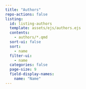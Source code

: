 ```yaml
---
title: "Authors"
repo-actions: false
listing:
  id: listing-authors
  template: assets/ejs/authors.ejs
  contents:
    - authors/*.qmd
  sort-ui: false
  sort:
    - name
  filter-ui:
    - name
  categories: false
  page-size: 9
  field-display-names:
    name: "Name"
---
```


::: {#listing-authors}
:::
